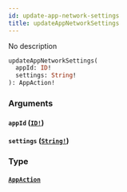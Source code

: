 ```yaml
---
id: update-app-network-settings
title: updateAppNetworkSettings
---
```


No description

```graphql
updateAppNetworkSettings(
  appId: ID!
  settings: String!
): AppAction!

```

### Arguments

#### `appId` ([`ID!`](/graphql/scalars/id))

#### `settings` ([`String!`](/graphql/scalars/string))

### Type

#### [`AppAction`](/graphql/objects/app-action)

